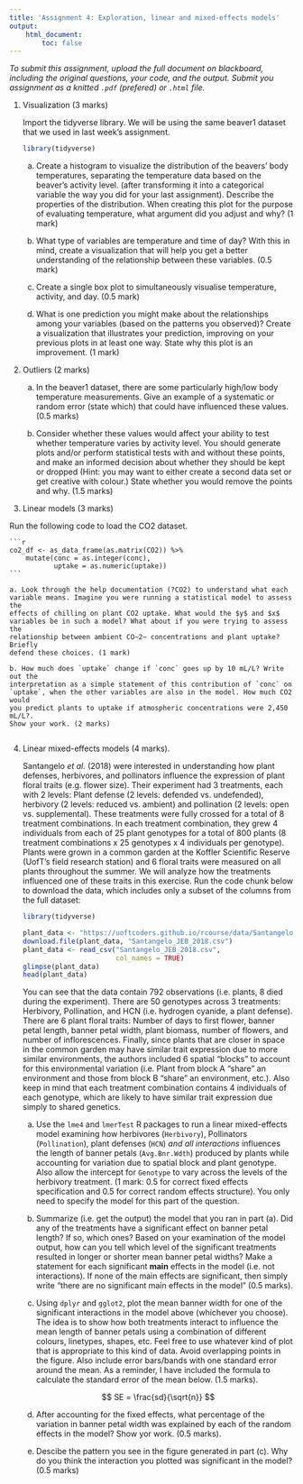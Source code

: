 ```yaml
---
title: 'Assignment 4: Exploration, linear and mixed-effects models'
output:
    html_document:
        toc: false
---
```


*To submit this assignment, upload the full document on blackboard,
including the original questions, your code, and the output. Submit
you assignment as a knitted `.pdf` (prefered) or `.html` file.*

1. Visualization (3 marks)

    Import the tidyverse library. We will be using the same beaver1 dataset that
    we used in last week's assignment.

    ```r
    library(tidyverse)
    ```

    a. Create a histogram to visualize the distribution of the beavers' body
    temperatures, separating the temperature data based on the beaver's activity level.
    (after transforming it into a categorical variable the way you did for your
    last assignment). Describe the properties of the distribution. When
    creating this plot for the purpose of evaluating temperature, what
    argument did you adjust and why? (1 mark)

    b. What type of variables are temperature and time of day? With this in
    mind, create a visualization that will help you get a better understanding
    of the relationship between these variables. (0.5 mark)

    c. Create a single box plot to simultaneously visualise temperature,
     activity, and day. (0.5 mark)
    
    d. What is one prediction you might make about the relationships among your
    variables (based on the patterns you observed)? Create a visualization that
    illustrates your prediction, improving on your previous plots in at least one
    way. State why this plot is an improvement. (1 mark)

2. Outliers (2 marks)

    a. In the beaver1 dataset, there are some particularly high/low body
    temperature measurements. Give an example of a systematic or random error
    (state which) that could have influenced these values. (0.5 marks)

    b. Consider whether these values would affect your ability to test whether
    temperature varies by activity level. You should generate plots and/or
    perform statistical tests with and without these points, and make an
    informed decision about whether they should be kept or dropped (Hint: you
    may want to either create a second data set or get creative with colour.)
    State whether you would remove the points and why. (1.5 marks)
    
3. Linear models (3 marks)

Run the following code to load the CO2 dataset.

    ```r
    co2_df <- as_data_frame(as.matrix(CO2)) %>% 
        mutate(conc = as.integer(conc),
               uptake = as.numeric(uptake))
    ```

    a. Look through the help documentation (?CO2) to understand what each
    variable means. Imagine you were running a statistical model to assess the
    effects of chilling on plant CO2 uptake. What would the $y$ and $x$
    variables be in such a model? What about if you were trying to assess the
    relationship between ambient CO~2~ concentrations and plant uptake? Briefly
    defend these choices. (1 mark)

    b. How much does `uptake` change if `conc` goes up by 10 mL/L? Write out the
    interpretation as a simple statement of this contribution of `conc` on
    `uptake`, when the other variables are also in the model. How much CO2 would
    you predict plants to uptake if atmospheric concentrations were 2,450 mL/L?.
    Show your work. (2 marks)
        
4. Linear mixed-effects models (4 marks).

    Santangelo _et al._ (2018) were interested in understanding how plant
    defenses, herbivores, and pollinators influence the expression of plant
    floral traits (e.g. flower size). Their experiment had 3 treatments, each
    with 2 levels: Plant defense (2 levels: defended vs. undefended), herbivory
    (2 levels: reduced vs. ambient) and pollination (2 levels: open vs.
    supplemental). These treatments were fully crossed for a total of 8
    treatment combinations. In each treatment combination, they grew 4
    individuals from each of 25 plant genotypes for a total of 800 plants (8
    treatment combinations x 25 genotypes x 4 individuals per genotype). Plants
    were grown in a common garden at the Koffler Scientific Reserve (UofT's field
    research station) and 6 floral traits were measured on all plants throughout
    the summer. We will analyze how the treatments influenced one of these
    traits in this exercise. Run the code chunk below to download the data,
    which includes only a subset of the columns from the full dataset:
    
    ```r
    library(tidyverse)
    
    plant_data <- "https://uoftcoders.github.io/rcourse/data/Santangelo_JEB_2018.csv"
    download.file(plant_data, "Santangelo_JEB_2018.csv")
    plant_data <- read_csv("Santangelo_JEB_2018.csv", 
                           col_names = TRUE)
    glimpse(plant_data)
    head(plant_data)
    ```

    You can see that the data contain 792 observations (i.e. plants, 8 died
    during the experiment). There are 50 genotypes across 3 treatments:
    Herbivory, Pollination, and HCN (i.e. hydrogen cyanide, a plant defense).
    There are 6 plant floral traits: Number of days to first flower, banner
    petal length, banner petal width, plant biomass, number of flowers, and
    number of inflorescences. Finally, since plants that are closer in space in
    the common garden may have similar trait expression due to more similar
    environments, the authors included 6 spatial "blocks" to account for this
    environmental variation (i.e. Plant from block A "share" an environment and
    those from block B "share" an environment, etc.). Also keep in mind that
    each treatment combination contains 4 individuals of each genotype, which
    are likely to have similar trait expression due simply to shared genetics.
    
    a. Use the `lme4` and `lmerTest` R packages to run a linear mixed-effects
    model examining how herbivores (`Herbivory`), Pollinators (`Pollination`),
    plant defenses (`HCN`) _and all interactions_ influences the length of
    banner petals (`Avg.Bnr.Wdth`) produced by plants while accounting for
    variation due to spatial block and plant genotype. Also allow the intercept
    for `Genotype` to vary across the levels of the herbivory treatment. (1
    mark: 0.5 for correct fixed effects specification and 0.5 for correct random
    effects structure). You only need to specify the model for this part of the
    question.

    b. Summarize (i.e. get the output) the model that you ran in part (a). Did
    any of the treatments have a significant effect on banner petal length? If
    so, which ones? Based on your examination of the model output, how can you
    tell which level of the significant treatments resulted in longer or shorter
    mean banner petal widths? Make a statement for each significant **main**
    effects in the model (i.e. not interactions). If none of the main effects
    are significant, then simply write "there are no significant main effects in
    the model" (0.5 marks).

    c. Using `dplyr` and `gglot2`, plot the mean banner width for one of the
    significant interactions in the model above (whichever you choose). The idea
    is to show how both treatments interact to influence the mean length of
    banner petals using a combination of different colours, linetypes, shapes,
    etc. Feel free to use whatever kind of plot that is appropriate to this kind
    of data. Avoid overlapping points in the figure. Also include error
    bars/bands with one standard error around the mean. As a reminder, I have
    included the formula to calculate the standard error of the mean below. (1.5
    marks).
    
    $$ SE = \frac{sd}{\sqrt{n}}  $$

    d. After accounting for the fixed effects, what percentage of the variation
    in banner petal width was explained by each of the random effects in the
    model? Show yor work. (0.5 marks).

    e. Descibe the pattern you see in the figure generated in part (c). Why do
    you think the interaction you plotted was significant in the model? (0.5 marks)






